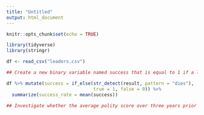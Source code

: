 ```yaml
---
title: "Untitled"
output: html_document
---
```


```r
knitr::opts_chunk$set(echo = TRUE)

library(tidyverse)
library(stringr)

df <- read_csv("leaders.csv")

```

```r
## Create a new binary variable named success that is equal to 1 if a leader dies from the attack and 0 if the leader survives. Store this new variable as part of the original data frame. What is the overall success rate of leader assassination. Does the result speak to the validity of the assumption that the success of assasination attempts is randomly determined?

df %>% mutate(success = if_else(str_detect(result, pattern = "dies"), 
                                true = 1, false = 0)) %>% 
  summarize(success_rate = mean(success))

## Investigate whether the average polity score over three years prior to an assassination attempt differs on average between successful and failed attempts. 

```


